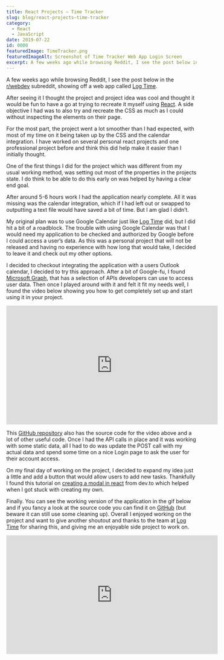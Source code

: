 ```yaml
---
title: React Projects – Time Tracker
slug: blog/react-projects–time-tracker
category:
  - React
  - JavaScript
date: 2019-07-22
id: 0000
featuredImage: TimeTracker.png
featuredImageAlt: Screenshot of Time Tracker Web App Login Screen
excerpt: A few weeks ago while browsing Reddit, I see the post below in the r/webdev subreddit, showing off a web...
---
```


A few weeks ago while browsing Reddit, I see the post below in the <a href="https://www.reddit.com/r/webdev/">r/webdev</a> subreddit, showing off a web app called <a href="https://www.log-time.com/login">Log Time</a>.

After seeing it I thought the project and project idea was cool and thought it would be fun to have a go at trying to recreate it myself using <a href="https://reactjs.org/">React</a>. A side objective I had was to also try and recreate the CSS as much as I could without inspecting the elements on their page.

For the most part, the project went a lot smoother than I had expected, with most of my time on it being taken up by the CSS and the calendar integration. I have worked on several personal react projects and one professional project before and think this did help make it easier than I initially thought.

One of the first things I did for the project which was different from my usual working method, was setting out most of the properties in the projects state. I do think to be able to do this early on was helped by having a clear end goal.

After around 5-6 hours work I had the application nearly complete. All it was missing was the calendar integration, which if I had left out or swapped to outputting a text file would have saved a bit of time. But I am glad I didn’t.

My original plan was to use Google Calendar just like <a href="https://www.log-time.com/login">Log Time</a> did, but I did hit a bit of a roadblock. The trouble with using Google Calendar was that I would need my application to be checked and authorized by Google before I could access a user’s data. As this was a personal project that will not be released and having no experience with how long that would take, I decided to leave it and check out my other options.

I decided to checkout integrating the application with a users Outlook calendar, I decided to try this approach. After a bit of Google-fu, I found <a href="https://developer.microsoft.com/en-us/graph">Microsoft Graph</a>, that has a selection of APIs developers can use to access user data. Then once I played around with it and felt it fit my needs well, I found the video below showing you how to get completely set up and start using it in your project.

<iframe
  width="560"
  height="315"
  src="https://www.youtube.com/embed/IghiKqly-HY"
  frameborder="0"
  allow="accelerometer; autoplay; encrypted-media; gyroscope; picture-in-picture"
  allowfullscreen
></iframe>

This <a href="https://github.com/microsoftgraph/msgraph-training-reactspa">GitHub repository</a> also has the source code for the video above and a lot of other useful code. Once I had the API calls in place and it was working with some static data, all I had to do was update the POST call with my actual data and spend some time on a nice Login page to ask the user for their account access.

On my final day of working on the project, I decided to expand my idea just a little and add a button that would allow users to add new tasks. Thankfully I found this tutorial on <a href="https://dev.to/achowba/building-a-modal-in-react-15hg">creating a modal in react</a> from dev.to which helped when I got stuck with creating my own.

Finally. You can see the working version of the application in the gif below and if you fancy a look at the source code you can find it on <a href="https://github.com/dantay0803/React_Projects/tree/master/timetracker">GitHub</a> (but beware it can still use some cleaning up). Overall I enjoyed working on the project and want to give another shoutout and thanks to the team at <a href="https://www.log-time.com/login">Log Time</a> for sharing this, and giving me an enjoyable side project to work on.

<iframe
  width="560"
  height="315"
  src="https://www.youtube.com/embed/tINOwQ4hjLo"
  frameborder="0"
  allow="accelerometer; autoplay; encrypted-media; gyroscope; picture-in-picture"
  allowfullscreen
></iframe>
